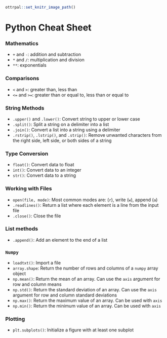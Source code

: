 ```r
ottrpal::set_knitr_image_path()
```

# Python Cheat Sheet  

### Mathematics

* `+` and `-`: addition and subtraction
* `*` and `/`: multiplication and division
* `**`: exponentials

### Comparisons 

* `<` and `>`: greater than, less than
* `<=` and `>=`: greater than or equal to, less than or equal to

### String Methods 

* `.upper()` and `.lower()`: Convert string to upper or lower case 
* `.split()`: Split a string on a delimiter into a list
* `.join()`: Convert a list into a string using a delimiter
* `.rstrip()`, `.lstrip()`, and `.strip()`: Remove unwanted characters from the right side, left side, or both sides of a string

### Type Conversion

* `float()`: Convert data to float
* `int()`: Convert data to an integer
* `str()`: Convert data to a string

### Working with Files 

* `open(file, mode)`: Most common modes are: (`r`), write (`w`), append (`a`)
* `.readlines()`: Return a list where each element is a line from the input file
* `.close()`: Close the file

### List methods

* `.append()`: Add an element to the end of a list

### `Numpy`  

* `loadtxt()`: Import a file 
* `array.shape`: Return the number of rows and columns of a `numpy` array object 
* `np.mean()`: Return the mean of an array. Can use the `axis` argument for row and column means
* `np.std()`: Return the standard deviation of an array. Can use the `axis` argument for row and column standard deviations
* `np.max()`: Return the maximum value of an array. Can be used with `axis`
* `np.min()`: Return the minimum value of an array. Can be used with `axis`

### Plotting

*  `plt.subplots()`: Initialize a figure with at least one subplot
